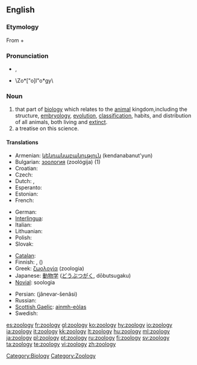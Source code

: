 {{wikipedia}}
==English==

===Etymology===
From {{etyl|grc|en}} {{term|ζῷον||tr=zōon|lang=grc|animal|sc=polytonic}} + {{term|λόγος||tr=logos|lang=grc|knowledge|sc=polytonic}}

===Pronunciation===
* {{IPA|/zəʊˈɒlədʒi/}}, {{SAMPA|/z@U"Ql@dZi/}}
* \Zo*["o]l"o*gy\

===Noun===
{{en-noun|zoologies}}

# that part of [[biology]] which relates to the [[animal]] kingdom,including the structure, [[embryology]], [[evolution]], [[classification]], habits, and distribution of all animals, both living and [[extinct]].
# a treatise on this science.

====Translations====
{{trans-top|science that studies the animal kingdom}}
* Armenian: [[կենդանաբանություն]] (kendanabanut'yun)
* Bulgarian: [[зоология]] (zoológija) {{f}} (1)
* Croatian: {{t-|hr|zoologija|alt=zoològija|f}}
* Czech: {{t+|cs|zoologie|f}}
* Dutch: {{t+|nl|zoölogie}}, {{t|nl|dierkunde}}
* Esperanto: {{t-|eo|zoologio}}
* Estonian: {{t-|et|zooloogia}}
* French: {{t+|fr|zoologie|f}}
{{trans-mid}}
* German: {{t+|de|Zoologie|f}}
* [[Interlingua]]: {{t|ia|zoologia}}
* Italian: {{t+|it|zoologia|f}}
* Lithuanian: {{t+|lt|zoologija|f}}
* Polish: {{t+|pl|zoologia|f}}
* Slovak: {{t|sk|zoológia|f}}
{{trans-bottom}}
{{checktrans-top}}
* [[Catalan]]: {{t|ca|zoologia|f}}
* Finnish: {{t+|fi|eläintiede}}, ({{t+|fi|zoologia}})
* Greek: [[ζωολογία]] (zoologia) {{f}}
* Japanese: [[動物学]] ([[どうぶつがく]], dōbutsugaku)
* [[Novial]]: soologia
{{checktrans-mid}}
* Persian: {{fa-Arab|[[جانورشناسی]]}} (jânevar-šenâsi)
* Russian: {{t-|ru|зоология|f|tr=zoológija|sc=Cyrl}}
* [[Scottish Gaelic]]: [[ainmh-eòlas]] {{m}}
* Swedish: {{t+|sv|zoologi|c}}
{{checktrans-bottom}}

[[Category:Biology]]
[[Category:Zoology]]

[[es:zoology]]
[[fr:zoology]]
[[gl:zoology]]
[[ko:zoology]]
[[hy:zoology]]
[[io:zoology]]
[[ia:zoology]]
[[it:zoology]]
[[kk:zoology]]
[[lt:zoology]]
[[hu:zoology]]
[[ml:zoology]]
[[ja:zoology]]
[[pl:zoology]]
[[pt:zoology]]
[[ru:zoology]]
[[fi:zoology]]
[[sv:zoology]]
[[ta:zoology]]
[[te:zoology]]
[[vi:zoology]]
[[zh:zoology]]